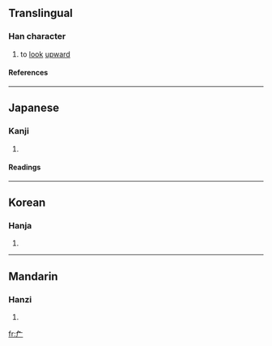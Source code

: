 ==Translingual==
===Han character===
{{Han char|rn=27|rad=厂|as=02|sn=4|four=|canj=弓一 (NM)}}
# to [[look]] [[upward]]
====References====
{{Han ref|kx=0160.170|dkj=02892|dj=0367.020|hdz=10068.020|uh=5383|ud=21379}}
----
==Japanese==
===Kanji===
{{ja-kanji|grade=|rs=厂02}}
# {{defn|Japanese}} 
====Readings====
{{ja-readings|on=[[せん]] (sen), [[ぎ]] (gi), [[えん]] (en)|kun=[[あおぐ]] (aogu), [[たるき]] (taruki), [[のき]] (noki)}}
----
==Korean==
===Hanja===
{{ko-hanja|hangeul=[[점]], [[위]]|rv=jeom, wi|mr=chŏm, wi}}
# {{defn|Korean}}
----
==Mandarin==
===Hanzi===
{{cmn-hanzi|pin=[[àn]] ([[an4]]), [[zhān]] ([[zhan1]])|wg=an<sup>4</sup>, chan<sup>1</sup>}}
# {{defn|Mandarin}}

[[fr:厃]]